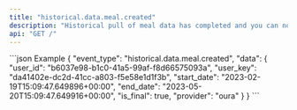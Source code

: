 ```yaml
---
title: "historical.data.meal.created"
description: "Historical pull of meal data has completed and you can now pull data for this resource."
api: "GET /"
---
```

<ResponseField name="event_type" type="string" required="false">

</ResponseField>
<ResponseField name="data" type="HistoricalWebhookPayload" required="true">
<Expandable title="HistoricalWebhookPayload">
<ResponseField name="user_id" type="string" required="true">

</ResponseField>
<ResponseField name="user_key" type="string" required="true">

</ResponseField>
<ResponseField name="start_date" type="string" required="true">

</ResponseField>
<ResponseField name="end_date" type="string" required="true">

</ResponseField>
<ResponseField name="is_final" type="boolean" required="true">

</ResponseField>
<ResponseField name="provider" type="string" required="true">

</ResponseField>
</Expandable>
</ResponseField>
<ResponseExample>
```json Example
{
  "event_type": "historical.data.meal.created",
  "data": {
    "user_id": "b6037e98-b1c0-41a5-99af-f8d66575093a",
    "user_key": "da41402e-dc2d-41cc-a803-f5e58e1d1f3b",
    "start_date": "2023-02-19T15:09:47.649896+00:00",
    "end_date": "2023-05-20T15:09:47.649916+00:00",
    "is_final": true,
    "provider": "oura"
  }
}
```
</ResponseExample> 
